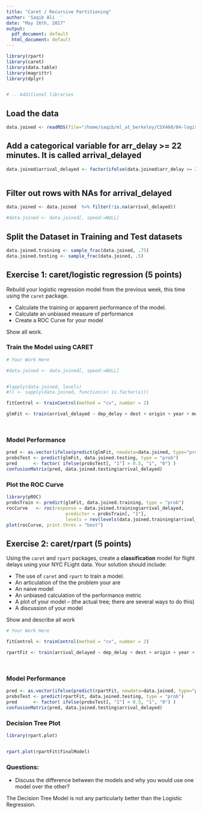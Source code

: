 ```yaml
---
title: "Caret / Recursive Partitioning"
author: 'Saqib Ali  '
date: "May 16th, 2017"
output:
  pdf_document: default
  html_document: default
---
```


```r
library(rpart)
library(caret)
library(data.table)
library(magrittr)
library(dplyr)


# .. Additional libraries
```


## Load the data

```r
data.joined <- readRDS(file="/home/saqib/ml_at_berkeley/CSX460/04-logistic-regression/04-exercise-nycflights-logistic/flightdata.Rda")


```


## Add a categorical variable for  arr_delay >= 22 minutes. It is called arrival_delayed  

```r
data.joined$arrival_delayed <- factor(ifelse(data.joined$arr_delay >= 22, 1,0))



```



## Filter out rows with NAs for arrival_delayed

```r

data.joined <- data.joined  %>% filter(!is.na(arrival_delayed))   

#data.joined <- data.joined[, speed:=NULL]
```


## Split the Dataset in Training and Test datasets
```r

data.joined.training <- sample_frac(data.joined, .75)
data.joined.testing <- sample_frac(data.joined, .5)

```


## Exercise 1: caret/logistic regression (5 points)

Rebuild your logistic regression model from the previous week, this time using the `caret` package. 

- Calculate the training or apparent performance of the model. 
- Calculate an unbiased measure of performance 
- Create a ROC Curve for your model

Show all work.


### Train the Model using CARET
```r
# Your Work Here

#data.joined <- data.joined[, speed:=NULL]


#lapply(data.joined, levels)
#(l <- sapply(data.joined, function(x) is.factor(x)))

fitControl <- trainControl(method = "cv", number = 2)

glmFit <- train(arrival_delayed ~ dep_delay + dest + origin + year + month + day + hour + sched_dep_time + sched_arr_time + carrier + distance + year.pl + type  + engines + seats + engine + temp + dewp + humid + wind_dir + wind_speed + wind_gust +precip + pressure + visib + lat + lon + alt + tz  + lat.dest + lon.dest + alt.dest + tz.dest, data=data.joined, method = "glm", trControl = fitControl)




```

### Model Performance
```r

pred <- as.vector(ifelse(predict(glmFit, newdata=data.joined, type="prob")[,"1"]<.5, 0, 1))
probsTest <- predict(glmFit, data.joined.testing, type = "prob")
pred      <- factor( ifelse(probsTest[, "1"] > 0.5, "1", "0") )
confusionMatrix(pred, data.joined.testing$arrival_delayed)


```

### Plot the ROC Curve
```r
library(pROC)
probsTrain <- predict(glmFit, data.joined.training, type = "prob")
rocCurve   <- roc(response = data.joined.training$arrival_delayed,
                      predictor = probsTrain[, "1"],
                      levels = rev(levels(data.joined.training$arrival_delayed)))
plot(rocCurve, print.thres = "best")

```

## Exercise 2: caret/rpart (5 points)

Using the `caret` and `rpart` packages, create a **classification** model for flight delays using your NYC FLight data. Your solution should include:

- The use of `caret` and `rpart` to train a model.
- An articulation of the the problem your are 
- An naive model
- An unbiased calculation of the performance metric
- A plot of your model -- (the actual tree; there are several ways to do this)
- A discussion of your model 



Show and describe all work

```r
# Your Work Here

fitControl <- trainControl(method = "cv", number = 2)

rpartFit <- train(arrival_delayed ~ dep_delay + dest + origin + year + month + day + hour + sched_dep_time + sched_arr_time + carrier + distance + year.pl + type  + engines + seats + engine + temp + dewp + humid + wind_dir + wind_speed + wind_gust +precip + pressure + visib + lat + lon + alt + tz  + lat.dest + lon.dest + alt.dest + tz.dest, data=data.joined, method = "rpart", trControl = fitControl)




```

### Model Performance

```r
pred <- as.vector(ifelse(predict(rpartFit, newdata=data.joined, type="prob")[,"1"]<.5, 0, 1))
probsTest <- predict(rpartFit, data.joined.testing, type = "prob")
pred      <- factor( ifelse(probsTest[, "1"] > 0.5, "1", "0") )
confusionMatrix(pred, data.joined.testing$arrival_delayed)
```


### Decision Tree Plot
```r
library(rpart.plot)


rpart.plot(rpartFit$finalModel)
```


### Questions:

- Discuss the difference between the models and why you would use one model over the other?


The Decision Tree Model is not any particularly better than the Logistic Regression. 